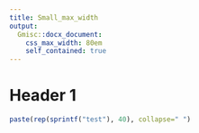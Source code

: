 ```yaml
---
title: Small_max_width
output:
  Gmisc::docx_document:
    css_max_width: 80em
    self_contained: true
---
```


# Header 1

```r
paste(rep(sprintf("test"), 40), collapse=" ")
```

